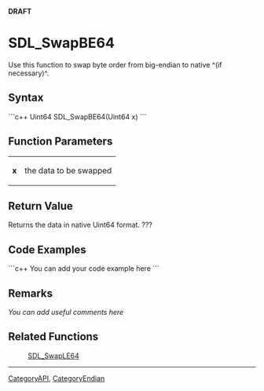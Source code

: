 <!-- pragma section-numbers off -->
<!-- pragma disable-camelcase -->
'''DRAFT'''

= SDL_SwapBE64 =
Use this function to swap byte order from big-endian to native ^(if necessary)^.


== Syntax ==
```c++
Uint64 SDL_SwapBE64(Uint64 x)
```

== Function Parameters ==
{|
|'''x'''
|the data to be swapped
|}

== Return Value ==
Returns the data in native Uint64 format. ???

== Code Examples ==
```c++
You can add your code example here
```

== Remarks ==
''You can add useful comments here''

== Related Functions ==
:[[SDL_SwapLE64]]

----
[[CategoryAPI]], [[CategoryEndian]]
